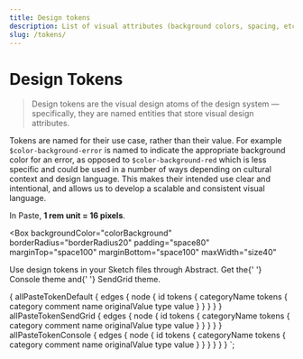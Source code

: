 ```yaml
---
title: Design tokens
description: List of visual attributes (background colors, spacing, etc.) that our design language is based on.
slug: /tokens/
---
```



# Design Tokens

<Blockquote
  name="Salesforce UX"
  source="Lightning Design System"
  sourceUrl="https://www.lightningdesignsystem.com/design-tokens/"
>
  Design tokens are the visual design atoms of the design system — specifically, they are named entities that store
  visual design attributes.
</Blockquote>

Tokens are named for their use case, rather than their value. For example `$color-background-error` is named to indicate the appropriate background color for an error, as opposed to `$color-background-red` which is less specific and could be used in a number of ways depending on cultural context and design language. This makes their intended use clear and intentional, and allows us to develop a scalable and consistent visual language.

In Paste, **1 rem unit = 16 pixels**.

<Box
  backgroundColor="colorBackground"
  borderRadius="borderRadius20"
  padding="space80"
  marginTop="space100"
  marginBottom="space100"
  maxWidth="size40"
>
  <Paragraph>
    Use design tokens in your Sketch files through Abstract. Get the{' '}
    <Anchor href="https://share.goabstract.com/06c5a50d-87df-4f40-bfe8-e92cc55de4aa">Console theme</Anchor> and{' '}
    <Anchor href="https://share.goabstract.com/2a0af593-d939-463e-9763-6976bbbfbdbc">SendGrid theme</Anchor>.
  </Paragraph>
</Box>

<TokensList
  defaultTokens={props.data.allPasteTokenDefault.edges}
  consoleTokens={props.data.allPasteTokenConsole.edges}
  sendgridTokens={props.data.allPasteTokenSendGrid.edges}
/>

  {
    allPasteTokenDefault {
      edges {
        node {
          id
          tokens {
            categoryName
            tokens {
              category
              comment
              name
              originalValue
              type
              value
            }
          }
        }
      }
    }
    allPasteTokenSendGrid {
      edges {
        node {
          id
          tokens {
            categoryName
            tokens {
              category
              comment
              name
              originalValue
              type
              value
            }
          }
        }
      }
    }
    allPasteTokenConsole {
      edges {
        node {
          id
          tokens {
            categoryName
            tokens {
              category
              comment
              name
              originalValue
              type
              value
            }
          }
        }
      }
    }
  }
`;
